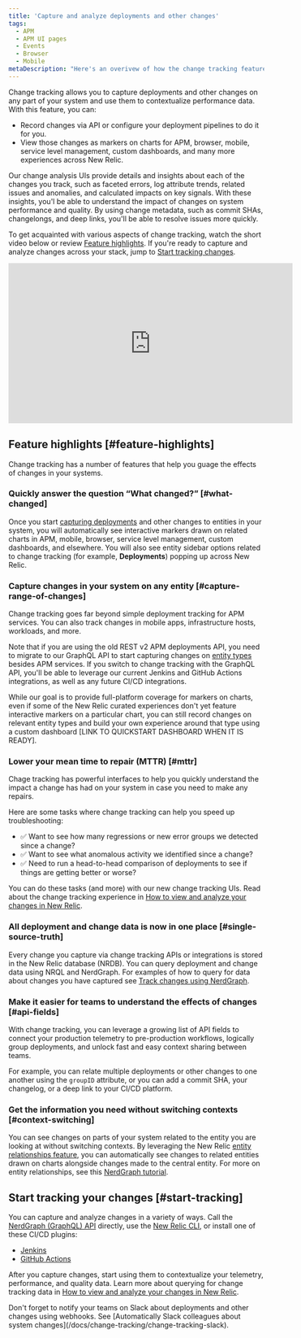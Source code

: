 ```yaml
---
title: 'Capture and analyze deployments and other changes'
tags:
  - APM
  - APM UI pages
  - Events
  - Browser
  - Mobile
metaDescription: "Here's an overivew of how the change tracking feature can help you analyze the effects of recent changes for your users and systems."
---
```





Change tracking allows you to capture deployments and other changes on any part of your system and use them to contextualize performance data. With this feature, you can:

* Record changes via API or configure your deployment pipelines to do it for you.
* View those changes as markers on charts for APM, browser, mobile, service level management, custom dashboards, and many more experiences across New Relic.

Our change analysis UIs provide details and insights about each of the changes you track, such as faceted errors, log attribute trends, related issues and anomalies, and calculated impacts on key signals. With these insights, you'l be able to understand the impact of changes on system performance and quality. By using change metadata, such as commit SHAs, changelongs, and deep links, you'll be able to resolve issues more quickly.

To get acquainted with various aspects of change tracking, watch the short video below or review [Feature highlights](#feature-highlights). If you're ready to capture and analyze changes across your stack, jump to [Start tracking changes](#start-tracking).


<iframe width="560" height="315" src="https://www.youtube.com/embed/ikRUKJf7hyU" title="YouTube video player" frameborder="0" allow="accelerometer; autoplay; clipboard-write; encrypted-media; gyroscope; picture-in-picture; web-share" allowfullscreen></iframe>

## Feature highlights [#feature-highlights]

Change tracking has a number of features that help you guage the effects of changes in your systems.

### Quickly answer the question “What changed?” [#what-changed]

Once you start [capturing deployments](#start-tracking) and other changes to entities in your system, you will automatically see interactive markers drawn on related charts in APM, mobile, browser, service level management, custom dashboards, and elsewhere. You will also see entity sidebar options related to change tracking (for example, **Deployments**) popping up across New Relic.

### Capture changes in your system on any entity  [#capture-range-of-changes]

Change tracking goes far beyond simple deployment tracking for APM services. You can also track changes in mobile apps, infrastructure hosts, workloads, and more.

Note that if you are using the old REST v2 APM deployments API, you need to migrate to our GraphQL API to start capturing changes on [entity types](/docs/new-relic-solutions/new-relic-one/core-concepts/what-entity-new-relic/#find) besides APM services. If you switch to change tracking with the GraphQL API, you'll be able to leverage our current Jenkins and GitHub Actions integrations, as well as any future CI/CD integrations.

While our goal is to provide full-platform coverage for markers on charts, even if some of the New Relic curated experiences don't yet feature interactive markers on a particular chart, you can still record changes on relevant entity types and build your own experience around that type using a custom dashboard [LINK TO QUICKSTART DASHBOARD WHEN IT IS READY].

### Lower your mean time to repair (MTTR) [#mttr]

Chage tracking has powerful interfaces to help you quickly understand the impact a change has had on your system in case you need to make any repairs.

Here are some tasks where change tracking can help you speed up troubleshooting:

* ✅ Want to see how many regressions or new error groups we detected since a change?
* ✅ Want to see what anomalous activity we identified since a change?
* ✅ Need to run a head-to-head comparison of deployments to see if things are getting better or worse?

You can do these tasks (and more) with our new change tracking UIs. Read about the change tracking experience in [How to view and analyze your changes in New Relic](/docs/change-tracking/change-tracking-view-analyze/).

### All deployment and change data is now in one place [#single-source-truth]

Every change you capture via change tracking APIs or integrations is stored in the New Relic database (NRDB). You can query deployment and change data using NRQL and NerdGraph. For examples of how to query for data about changes you have captured see [Track changes using NerdGraph](/docs/change-tracking/change-tracking-graphql/#query-events).

### Make it easier for teams to understand the effects of changes [#api-fields]

With change tracking, you can leverage a growing list of API fields to connect your production telemetry to pre-production workflows, logically group deployments, and unlock fast and easy context sharing between teams.

For example, you can relate multiple deployments or other changes to one another using the `groupID` attribute, or you can add a commit SHA, your changelog, or a deep link to your CI/CD platform.

### Get the information you need without switching contexts [#context-switching]

You can see changes on parts of your system related to the entity you are looking at without switching contexts. By leveraging the New Relic [entity relationships feature](/docs/apis/nerdgraph/examples/nerdgraph-relationships-api-tutorial/), you can automatically see changes to related entities drawn on charts alongside changes made to the central entity. For more on entity relationships, see this [NerdGraph tutorial](/docs/apis/nerdgraph/examples/nerdgraph-relationships-api-tutorial/).

## Start tracking your changes [#start-tracking]

You can capture and analyze changes in a variety of ways. Call the [NerdGraph (GraphQL) API](/docs/change-tracking/change-tracking-graphql) directly, use the [New Relic CLI](/docs/change-tracking/change-tracking-cli), or install one of these CI/CD plugins:

* [Jenkins](/docs/change-tracking/ci-cd/change-tracking-jenkins)
* [GitHub Actions](/docs/change-tracking/ci-cd/change-tracking-github-actions)

After you capture changes, start using them to contextualize your telemetry, performance, and quality data. Learn more about querying for change tracking data in [How to view and analyze your changes in New Relic](/docs/change-tracking/change-tracking-view-analyze/).

<Callout variant="tip">
  Don't forget to notify your teams on Slack about deployments and other changes using webhooks. See [Automatically Slack colleagues about system changes](/docs/change-tracking/change-tracking-slack).
</Callout>